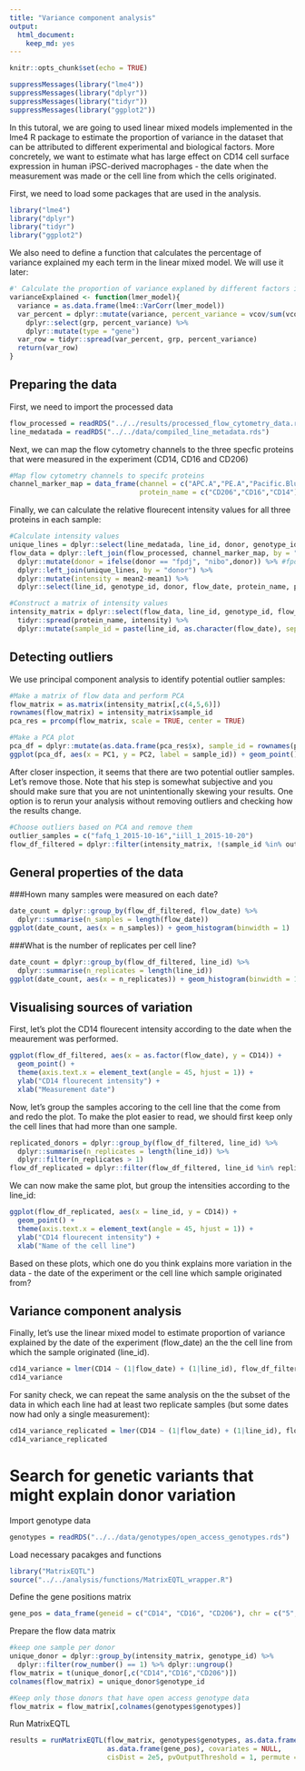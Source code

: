 ```yaml
---
title: "Variance component analysis"
output: 
  html_document: 
    keep_md: yes
---
```


```r
knitr::opts_chunk$set(echo = TRUE)
```

```r
suppressMessages(library("lme4"))
suppressMessages(library("dplyr"))
suppressMessages(library("tidyr"))
suppressMessages(library("ggplot2"))
```
In this tutoral, we are going to used linear mixed models implemented in the lme4 R package to estimate the proportion of variance in the dataset that can be attributed to different experimental and biological factors. More concretely, we want to estimate what has large effect on CD14 cell surface expression in human iPSC-derived macrophages - the date when the measurement was made or the cell line from which the cells originated. 

First, we need to load some packages that are used in the analysis.
```r
library("lme4")
library("dplyr")
library("tidyr")
library("ggplot2")
```

We also need to define a function that calculates the percentage of variance explained my each term in the linear mixed model. We will use it later:
```r
#' Calculate the proportion of variance explaned by different factors in a lme4 model
varianceExplained <- function(lmer_model){
  variance = as.data.frame(lme4::VarCorr(lmer_model))
  var_percent = dplyr::mutate(variance, percent_variance = vcov/sum(vcov)) %>% 
    dplyr::select(grp, percent_variance) %>% 
    dplyr::mutate(type = "gene")
  var_row = tidyr::spread(var_percent, grp, percent_variance)
  return(var_row)  
}
```

## Preparing the data

First, we need to import the processed data
```r
flow_processed = readRDS("../../results/processed_flow_cytometry_data.rds")
line_medatada = readRDS("../../data/compiled_line_metadata.rds")
```

Next, we can map the flow cytometry channels to the three specfic proteins that were measured in the experiment (CD14, CD16 and CD206)
```r
#Map flow cytometry channels to specifc proteins
channel_marker_map = data_frame(channel = c("APC.A","PE.A","Pacific.Blue.A"), 
                                protein_name = c("CD206","CD16","CD14"))
```

Finally, we can calculate the relative flourecent intensity values for all three proteins in each sample:
```r
#Calculate intensity values
unique_lines = dplyr::select(line_medatada, line_id, donor, genotype_id) %>% unique()
flow_data = dplyr::left_join(flow_processed, channel_marker_map, by = "channel") %>%
  dplyr::mutate(donor = ifelse(donor == "fpdj", "nibo",donor)) %>% #fpdj and nibo are the same donors
  dplyr::left_join(unique_lines, by = "donor") %>%
  dplyr::mutate(intensity = mean2-mean1) %>%
  dplyr::select(line_id, genotype_id, donor, flow_date, protein_name, purity, intensity)

#Construct a matrix of intensity values
intensity_matrix = dplyr::select(flow_data, line_id, genotype_id, flow_date, protein_name, intensity) %>% 
  tidyr::spread(protein_name, intensity) %>%
  dplyr::mutate(sample_id = paste(line_id, as.character(flow_date), sep = "_"))
```

## Detecting outliers
We use principal component analysis to identify potential outlier samples:
```r
#Make a matrix of flow data and perform PCA
flow_matrix = as.matrix(intensity_matrix[,c(4,5,6)])
rownames(flow_matrix) = intensity_matrix$sample_id
pca_res = prcomp(flow_matrix, scale = TRUE, center = TRUE)

#Make a PCA plot
pca_df = dplyr::mutate(as.data.frame(pca_res$x), sample_id = rownames(pca_res$x))
ggplot(pca_df, aes(x = PC1, y = PC2, label = sample_id)) + geom_point() + geom_text()
```

After closer inspection, it seems that there are two potential outlier samples. Let's remove those. Note that his step is somewhat subjective and you should make sure that you are not unintentionally skewing your results. One option is to rerun your analysis without removing outliers and checking how the results change.
```r
#Choose outliers based on PCA and remove them
outlier_samples = c("fafq_1_2015-10-16","iill_1_2015-10-20")
flow_df_filtered = dplyr::filter(intensity_matrix, !(sample_id %in% outlier_samples))
```

## General properties of the data
###Hown many samples were measured on each date?
```r
date_count = dplyr::group_by(flow_df_filtered, flow_date) %>% 
  dplyr::summarise(n_samples = length(flow_date))
ggplot(date_count, aes(x = n_samples)) + geom_histogram(binwidth = 1)
```

###What is the number of replicates per cell line?
```r
date_count = dplyr::group_by(flow_df_filtered, line_id) %>% 
  dplyr::summarise(n_replicates = length(line_id))
ggplot(date_count, aes(x = n_replicates)) + geom_histogram(binwidth = 1)
```

## Visualising sources of variation
First, let's plot the CD14 flourecent intensity according to the date when the meaurement was performed.
```r
ggplot(flow_df_filtered, aes(x = as.factor(flow_date), y = CD14)) + 
  geom_point() + 
  theme(axis.text.x = element_text(angle = 45, hjust = 1)) +
  ylab("CD14 flourecent intensity") +
  xlab("Measurement date")
```

Now, let's group the samples accoring to the cell line that the come from and redo the plot. To make the plot easier to read, we should first keep only the cell lines that had more than one sample.
```r
replicated_donors = dplyr::group_by(flow_df_filtered, line_id) %>% 
  dplyr::summarise(n_replicates = length(line_id)) %>% 
  dplyr::filter(n_replicates > 1)
flow_df_replicated = dplyr::filter(flow_df_filtered, line_id %in% replicated_donors$line_id)
```

We can now make the same plot, but group the intensities according to the line_id:
```r
ggplot(flow_df_replicated, aes(x = line_id, y = CD14)) + 
  geom_point() + 
  theme(axis.text.x = element_text(angle = 45, hjust = 1)) +
  ylab("CD14 flourecent intensity") +
  xlab("Name of the cell line")
```

Based on these plots, which one do you think explains more variation in the data - the date of the experiment or the cell line which sample originated from?

## Variance component analysis
Finally, let's use the linear mixed model to estimate proportion of variance explained by the date of the experiment (flow_date) an the the cell line from which the sample originated (line_id). 
```r
cd14_variance = lmer(CD14 ~ (1|flow_date) + (1|line_id), flow_df_filtered) %>% varianceExplained()
cd14_variance
```

For sanity check, we can repeat the same analysis on the the subset of the data in which each line had at least two replicate samples (but some dates now had only a single measurement):
```r
cd14_variance_replicated = lmer(CD14 ~ (1|flow_date) + (1|line_id), flow_df_replicated) %>% varianceExplained()
cd14_variance_replicated
```

# Search for genetic variants that might explain donor variation

Import genotype data
```r
genotypes = readRDS("../../data/genotypes/open_access_genotypes.rds")
```

Load necessary pacakges and functions
```r
library("MatrixEQTL")
source("../../analysis/functions/MatrixEQTL_wrapper.R")
```

Define the gene positions matrix
```r
gene_pos = data_frame(geneid = c("CD14", "CD16", "CD206"), chr = c("5","1","10"), left = c(140631728,161505430,17809344), right = c(140633701,161678654,17911170))
```

Prepare the flow data matrix
```r
#keep one sample per donor
unique_donor = dplyr::group_by(intensity_matrix, genotype_id) %>%
  dplyr::filter(row_number() == 1) %>% dplyr::ungroup()
flow_matrix = t(unique_donor[,c("CD14","CD16","CD206")])
colnames(flow_matrix) = unique_donor$genotype_id

#Keep only those donors that have open access genotype data
flow_matrix = flow_matrix[,colnames(genotypes$genotypes)]
```

Run MatrixEQTL
```r
results = runMatrixEQTL(flow_matrix, genotypes$genotypes, as.data.frame(genotypes$snpspos),
                        as.data.frame(gene_pos), covariates = NULL, 
                        cisDist = 2e5, pvOutputThreshold = 1, permute = FALSE, model = modelLINEAR)
```

